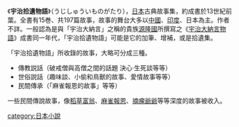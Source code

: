 《'''宇治拾遺物語'''》（うじしゅういものがたり），[[日本|日本]]古典故事集，約成書於13世紀前葉。全書有15巻、共197篇故事，故事的舞台大多以[[中國|中國]]、[[印度|印度]]、日本為主。作者不詳。一般認為是與「宇治大納言」之稱的貴族[[源隆國|源隆國]]所撰寫之《[[今昔物語集|宇治大納言物語]]》成書同一年代，「宇治拾遺物語」可能是它的加筆、增補，或是拾遺集。

「宇治拾遺物語」所收錄的故事，大略可分成三種。
*傳教説話（破戒僧與高僧之間的話題 決心·生死談等等） 
*世俗説話（趣味談、小偷和鳥獸的故事、愛情故事等等） 
*民間傳承（「麻雀報恩的故事」等等） 
一些民間傳說故事，像[[稻草富翁|稻草富翁]]、[[麻雀報恩|麻雀報恩]]、[[摘瘤爺爺|摘瘤爺爺]]等等深度的故事被收入。

{{lit-stub}}

{{Wikisourcelang|ja|宇治拾遺物語|宇治拾遺物語}}

[[category:日本小說|category:日本小說]]